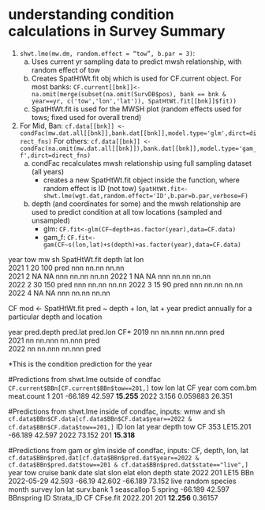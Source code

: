 # understanding condition calculations in Survey Summary

1)	`shwt.lme(mw.dm, random.effect = “tow”, b.par = 3)`:
      a.	Uses current yr sampling data to predict mwsh relationship, with random effect of tow
      b.	Creates SpatHtWt.fit obj which is used for CF.current object. For most banks:
      `CF.current[[bnk]]<-na.omit(merge(subset(na.omit(SurvDB$pos), bank == bnk & year==yr, c('tow','lon','lat')), SpatHtWt.fit[[bnk]]$fit))`
      c. SpatHtWt.fit is used for the MWSH plot (random effects used for tows; fixed used for overall trend)

  
2) For Mid, Ban: `cf.data[[bnk]] <- condFac(mw.dat.all[[bnk]],bank.dat[[bnk]],model.type='glm',dirct=direct_fns)`
   For others: `cf.data[[bnk]] <- condFac(na.omit(mw.dat.all[[bnk]]),bank.dat[[bnk]],model.type='gam_f',dirct=direct_fns)`
      a. condFac recalculates mwsh relationship using full sampling dataset (all years)
          - creates a new SpatHtWt.fit object inside the function, where random effect is ID (not tow) `	SpatHtWt.fit<-shwt.lme(wgt.dat,random.effect='ID',b.par=b.par,verbose=F)`
      b. depth (and coordinates for some) and the mwsh relationship are used to predict condition at all tow locations (sampled and unsampled)
          - glm:  `CF.fit<-glm(CF~depth+as.factor(year),data=CF.data)`
          - gam_f:  `CF.fit<-gam(CF~s(lon,lat)+s(depth)+as.factor(year),data=CF.data)`
          
year    tow   mw    sh    SpatHtWt.fit    depth     lat     lon  
2021    1     20    100   pred            nnn       nn.nn   nn.nn  
2021    2     NA    NA                    nnn       nn.nn   nn.nn
2022    1     NA    NA                    nnn       nn.nn   nn.nn                 
2022    2     30    150   pred            nnn       nn.nn   nn.nn
2022    3     15    90    pred            nnn       nn.nn   nn.nn
2022    4     NA    NA                    nnn       nn.nn   nn.nn                 

CF mod <- SpatHtWt.fit pred ~ depth + lon, lat + year 
predict annually for a particular depth and location

year    pred.depth    pred.lat    pred.lon    CF*
2019    nn            nn.nnn      nn.nnn      pred    
2021    nn            nn.nnn      nn.nnn      pred                
2022    nn            nn.nnn      nn.nnn      pred  

*This is the condition prediction for the year

#Predictions from shwt.lme outside of condfac
`CF.current$BBn[CF.current$BBn$tow==201,]`
  tow     lon    lat         CF year   com   com.bm meat.count
1 201 -66.189 42.597 **15.255** 2022 3.156 0.059883     26.351

#Predictions from shwt.lme inside of condfac, inputs: wmw and sh
`cf.data$BBn$CF.data[cf.data$BBn$CF.data$year==2022 & cf.data$BBn$CF.data$tow==201,]`
          ID     lon    lat year  depth tow         CF
353 LE15.201 -66.189 42.597 2022 73.152 201 **15.318**

#Predictions from gam or glm inside of condfac, inputs: CF, depth, lon, lat
`cf.data$BBn$pred.dat[cf.data$BBn$pred.dat$year==2022 & cf.data$BBn$pred.dat$tow==201 & cf.data$BBn$pred.dat$state=="live",]`
year tow cruise bank       date   slat   slon   elat    elon  depth state 
2022 201   LE15  BBn 2022-05-29 42.593 -66.19 42.602 -66.189 73.152  live
random    species month survey     lon    lat surv.bank
      1 seascallop     5 spring -66.189 42.597 BBnspring
      ID Strata_ID         CF CFse.fit
2022.201       201 **12.256**  0.36157

